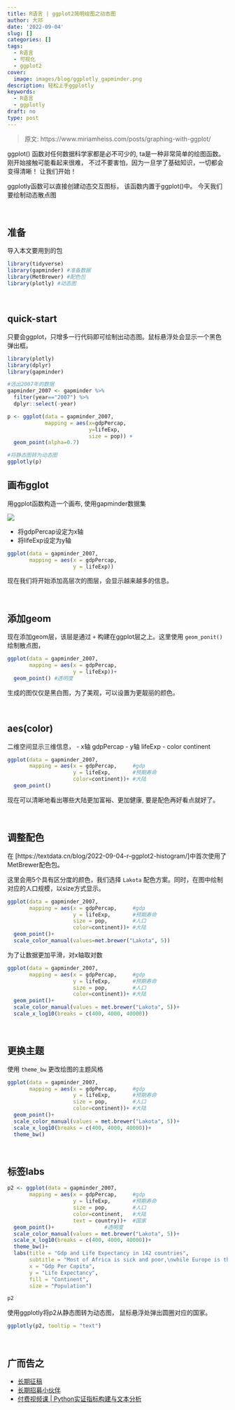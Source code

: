 ```yaml
---
title: R语言 | ggplot2简明绘图之动态图
author: 大邓
date: '2022-09-04'
slug: []
categories: []
tags:
  - R语言
  - 可视化
  - ggplot2
cover:
  image: images/blog/ggplotly_gapminder.png
description: 轻松上手ggplotly
keywords:
  - R语言
  - ggplotly
draft: no
type: post
---
```


> 原文: https://www.miriamheiss.com/posts/graphing-with-ggplot/


ggplot() 函数对任何数据科学家都是必不可少的, ta是一种非常简单的绘图函数。刚开始接触可能看起来很难， 不过不要害怕，因为一旦学了基础知识，一切都会变得清晰！ 让我们开始！

ggplotly函数可以直接创建动态交互图标， 该函数内置于ggplot()中。 今天我们要绘制动态散点图


<br>

## 准备

导入本文要用到的包

```r
library(tidyverse) 
library(gapminder) #准备数据
library(MetBrewer) #配色包
library(plotly) #动态图
```

<br>




## quick-start

只要会ggplot，只增多一行代码即可绘制出动态图。鼠标悬浮处会显示一个黑色弹出框。
```r
library(plotly)
library(dplyr)
library(gapminder)

#选出2007年的数据
gapminder_2007 <- gapminder %>% 
  filter(year=="2007") %>% 
  dplyr::select(-year)

p <- ggplot(data = gapminder_2007, 
            mapping = aes(x=gdpPercap, 
                          y=lifeExp, 
                          size = pop)) +
  geom_point(alpha=0.7)

#将静态图转为动态图
ggplotly(p)
```


## 画布gglot

用ggplot函数构造一个画布, 使用gapminder数据集

![](img/gapminder.png)

- 将gdpPercap设定为x轴
- 将lifeExp设定为y轴

```r
ggplot(data = gapminder_2007,
       mapping = aes(x = gdpPercap,
                     y = lifeExp))
```


现在我们将开始添加高层次的图层，会显示越来越多的信息。

<br>

## 添加geom

现在添加geom层，该层是通过 `+` 构建在ggplot层之上。这里使用 `geom_ponit()` 绘制散点图，

```r
ggplot(data = gapminder_2007,
       mapping = aes(x = gdpPercap,
                     y = lifeExp))+
  geom_point() #透明度
```

生成的图仅仅是黑白图，为了美观，可以设置为更靓丽的颜色。


<br>

## aes(color)

二维空间显示三维信息，
- x轴 gdpPercap
- y轴 lifeExp
- color continent


```r
ggplot(data = gapminder_2007,
       mapping = aes(x = gdpPercap,     #gdp
                     y = lifeExp,       #预期寿命
                     color=continent))+ #大陆
  geom_point() 
```

现在可以清晰地看出哪些大陆更加富裕、更加健康, 要是配色再好看点就好了。


<br>

## 调整配色

在 [https://textdata.cn/blog/2022-09-04-r-ggplot2-histogram/]中首次使用了MetBrewer配色包。

这里会用5个具有区分度的颜色，我们选择 ``Lakota`` 配色方案。同时，在图中绘制对应的人口规模，以size方式显示。

```r
ggplot(data = gapminder_2007,
       mapping = aes(x = gdpPercap,     #gdp
                     y = lifeExp,       #预期寿命
                     size = pop,        #人口
                     color=continent))+ #大陆
  geom_point()+                
  scale_color_manual(values=met.brewer("Lakota", 5))
```

为了让数据更加平滑，对x轴取对数


```r
ggplot(data = gapminder_2007,
       mapping = aes(x = gdpPercap,     #gdp
                     y = lifeExp,       #预期寿命
                     size = pop,        #人口
                     color=continent))+ #大陆
  geom_point()+                
  scale_color_manual(values = met.brewer("Lakota", 5))+
  scale_x_log10(breaks = c(400, 4000, 40000))
```

<br>

## 更换主题

使用 ``theme_bw`` 更改绘图的主题风格

```r
ggplot(data = gapminder_2007,
       mapping = aes(x = gdpPercap,     #gdp
                     y = lifeExp,       #预期寿命
                     size = pop,        #人口
                     color=continent))+ #大陆
  geom_point()+                
  scale_color_manual(values = met.brewer("Lakota", 5))+
  scale_x_log10(breaks = c(400, 4000, 40000))+
  theme_bw()
```

<br>

## 标签labs

```r
p2 <- ggplot(data = gapminder_2007,
       mapping = aes(x = gdpPercap,     #gdp
                     y = lifeExp,       #预期寿命
                     size = pop,        #人口
                     color=continent,   #大陆
                     text = country))+  #国家
  geom_point()+                #透明度
  scale_color_manual(values = met.brewer("Lakota", 5))+
  scale_x_log10(breaks = c(400, 4000, 40000))+
  theme_bw()+
  labs(title = "Gdp and Life Expectancy in 142 countries",
       subtitle = "Most of Africa is sick and poor,\nwhile Europe is thriving and rich",
       x = "Gdp Per Capita",
       y = "Life Expectancy",
       fill = "Continent",
       size = "Population")

p2
```

使用ggplotly将p2从静态图转为动态图， 鼠标悬浮处弹出圆圈对应的国家。

```r
ggplotly(p2, tooltip = "text")
```


<br>

## 广而告之

-   [长期征稿](https://textdata.cn/blog/call_for_paper/)
-   [长期招募小伙伴](https://textdata.cn/blog/we_need_you/)
-   [付费视频课 \| Python实证指标构建与文本分析](https://textdata.cn/blog/management_python_course/)
